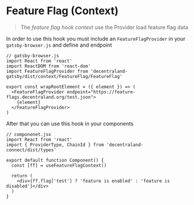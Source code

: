 
<Meta title="Context/FeatureFlag/useFeatureFlagContext" />

# Feature Flag (Context)

> The _feature flag hook context_ use the Provider load feature flag data

In order to use this hook you must include an `FeatureFlagProvider` in your `gatsby-browser.js` and define and endpoint

```tsx dark=true
// gatsby-browser.js
import React from 'react'
import ReactDOM from 'react-dom'
import FeatureFlagProvider from 'decentraland-gatsby/dist/context/FeatureFlag/FeatureFlag'

export const wrapRootElement = ({ element }) => (
  <FeatureFlagProvider endpoint="https://feature-flags.decentraland.org/test.json">
    {element}
  </FeatureFlagProvider>
)
```

After that you can use this hook in your components

```tsx dark=true
// componenet.jsx
import React from 'react'
import { ProviderType, ChainId } from 'decentraland-connect/dist/types'

export default function Component() {
  const [ff] = useFeatureFlagContext()

  return (
    <div>{ff.flag['test'] ? 'feature is enabled' : 'feature is disabled'}</div>
  )
}
```
